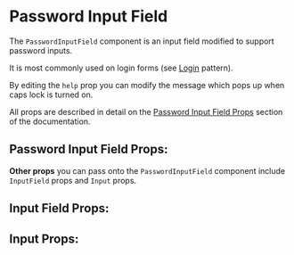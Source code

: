 

# Password Input Field

The `PasswordInputField` component is an input field modified to support password inputs.

It is most commonly used on login forms (see [Login](/story/patterns-login--simple) pattern).

By editing the `help` prop you can modify the message which pops up when caps lock is turned on.

All props are described in detail on the [Password Input Field Props](#password-input-field-props) section of the documentation.

<Stories includePrimary={true} />

## Password Input Field Props:

<ArgsTable of={PasswordInputField} />

**Other props** you can pass onto the `PasswordInputField` component include `InputField` props and `Input` props.

## Input Field Props:

<ArgsTable of={InputField} />

## Input Props:

<ArgsTable of={Input} />
